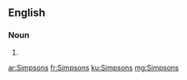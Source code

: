 ==English==

===Noun===
{{head|en|plural}}

# {{plural of|Simpson|lang=en|nocat=1}}

[[ar:Simpsons]]
[[fr:Simpsons]]
[[ku:Simpsons]]
[[mg:Simpsons]]